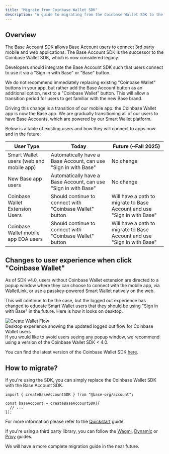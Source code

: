```yaml
---
title: "Migrate from Coinbase Wallet SDK"
description: "A guide to migrating from the Coinbase Wallet SDK to the Base Account."
---
```


## Overview

The Base Account SDK allows Base Account users to connect 3rd party mobile and web applications. The Base Account SDK is the successor to the Coinbase Wallet SDK, which is now considered legacy.  

Developers should integrate the Base Account SDK such that users connect to use it via a "Sign in with Base" or "Base" button. 

We do not recommend immediately replacing existing "Coinbase Wallet" buttons in your app, but rather add the Base Account button as an additional option, next to a "Coinbase Wallet" button. This will allow a transition period for users to get familiar with the new Base brand. 

Driving this change is a transition of our mobile app: the Coinbase Wallet app is now the Base app. We are gradually transitioning all of our users to have Base Accounts, which are powered by our Smart Wallet platform. 

Below is a table of existing users and how they will connect to apps now and in the future:

| User Type | Today | Future (~Fall 2025) |
|-----------|-------|---------------------|
| Smart Wallet users (web and mobile app) | Automatically have a Base Account, can use "Sign in with Base" | No change |
| New Base app users | Automatically have a Base Account, can use "Sign in with Base" | No change |
| Coinbase Wallet Extension Users | Should continue to connect with "Coinbase Wallet" button | Will have a path to migrate to Base Account and use "Sign in with Base" |
| Coinbase Wallet mobile app EOA users | Should continue to connect with "Coinbase Wallet" button | Will have a path to migrate to Base Account and use "Sign in with Base" |

## Changes to user experience when click "Coinbase Wallet" 

As of SDK v4.0, users without Coinbase Wallet extension are directed to a popup window where they can choose to connect with the mobile app, via WalletLink, or use a passkey-powered Smart Wallet natively on the web. 

This will continue to be the case, but the logged out experience has changed to educate Smart Wallet users that they should be using "Sign in with Base" in the future. Here is how it looks on desktop.

<div style={{ display: 'flex', justifyContent: 'center', margin: '2rem 0' }}>
  <img src="/images/base-account/CreateWalletFlow.png" alt="Create Wallet Flow" style={{ width: '300px', height: 'auto' }} />
</div>

<div style={{ textAlign: 'center', fontStyle: 'italic', marginBottom: '2rem' }}>
  Desktop experience showing the updated logged out flow for Coinbase Wallet users
</div>

<Tip>
If you would like to avoid users seeing any popup window, we recommend using a version of the Coinbase Wallet SDK < 4.0.

You can find the latest version of the Coinbase Wallet SDK [here](https://github.com/coinbase/coinbase-wallet-sdk/releases).
</Tip>



## How to migrate?

If you're using the SDK, you can simply replace the Coinbase Wallet SDK with the Base Account SDK.

```tsx
import { createBaseAccountSDK } from "@base-org/account";

const baseAccount = createBaseAccountSDK({
  // ...
});
```

For more information please refer to the [Quickstart](/base-account/quickstart/web) guide.

If you're using a third party library, you can follow the [Wagmi](/base-account/framework-integrations/nextjs-with-wagmi), [Dynamic](/base-account/framework-integrations/nextjs-with-dynamic) or [Privy](/base-account/framework-integrations/nextjs-with-privy) guides.

We will have a more complete migration guide in the near future.


<PolicyBanner />

